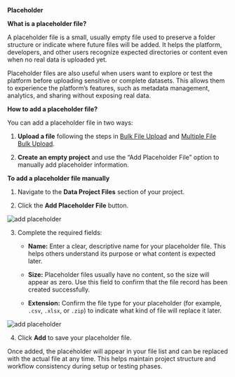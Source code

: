 **Placeholder**

**What is a placeholder file?**

A placeholder file is a small, usually empty file used to preserve a folder structure or indicate where future files will be added. It helps the platform, developers, and other users recognize expected directories or content even when no real data is uploaded yet.

Placeholder files are also useful when users want to explore or test the platform before uploading sensitive or complete datasets. This allows them to experience the platform’s features, such as metadata management, analytics, and sharing without exposing real data.

**How to add a placeholder file?**

You can add a placeholder file in two ways:

1. **Upload a file** following the steps in [Bulk File Upload](/wiki/Data-Management/Bulk-File-Upload) and [Multiple File Bulk Upload](/wiki/Data-Management/Multi-Folder-Upload).

2. **Create an empty project** and use the “Add Placeholder File” option to manually add placeholder information.

**To add a placeholder file manually**

1. Navigate to the **Data Project Files** section of your project.

2. Click the **Add Placeholder File** button.

<Frame>
  <img src="/images/placeholder1.png" alt="add placeholder" style={{ borderRadius: '0.5rem' }} />
</Frame>

3. Complete the required fields:

   * **Name:** Enter a clear, descriptive name for your placeholder file. This helps others understand its purpose or what content is expected later.

   * **Size:** Placeholder files usually have no content, so the size will appear as zero. Use this field to confirm that the file record has been created successfully.

   * **Extension:** Confirm the file type for your placeholder (for example, `.csv`, `.xlsx`, or `.zip`) to indicate what kind of file will replace it later.

<Frame>
  <img src="/images/placeholder2.png" alt="add placeholder" style={{ borderRadius: '0.5rem' }} />
</Frame>

4. Click **Add** to save your placeholder file.

Once added, the placeholder will appear in your file list and can be replaced with the actual file at any time. This helps maintain project structure and workflow consistency during setup or testing phases.